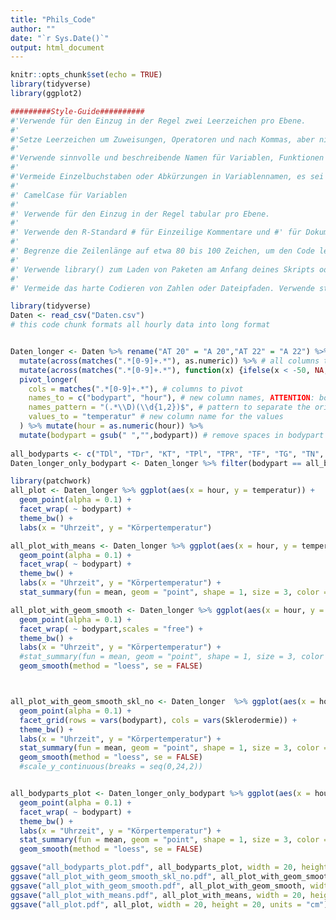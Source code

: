 ```yaml
---
title: "Phils_Code"
author: ""
date: "`r Sys.Date()`"
output: html_document
---
```


```r
knitr::opts_chunk$set(echo = TRUE)
library(tidyverse)
library(ggplot2)
```

```r
#########Style-Guide##########
#'Verwende für den Einzug in der Regel zwei Leerzeichen pro Ebene.
#'
#'Setze Leerzeichen um Zuweisungen, Operatoren und nach Kommas, aber nicht vor.
#'
#'Verwende sinnvolle und beschreibende Namen für Variablen, Funktionen und Objekte.
#'
#'Vermeide Einzelbuchstaben oder Abkürzungen in Variablennamen, es sei denn, sie sind allgemein verständlich.
#'
#' CamelCase für Variablen 
#' 
#' Verwende für den Einzug in der Regel tabular pro Ebene.
#' 
#' Verwende den R-Standard # für Einzeilige Kommentare und #' für Dokumentationskommentare.
#' 
#' Begrenze die Zeilenlänge auf etwa 80 bis 100 Zeichen, um den Code lesbar zu halten. Verwende Zeilenumbrüche, um lange Zeilen aufzuteilen.
#' 
#' Verwende library() zum Laden von Paketen am Anfang deines Skripts oder deiner Funktion.
#' 
#' Vermeide das harte Codieren von Zahlen oder Dateipfaden. Verwende stattdessen Variablen oder Konstanten.
```

```r
library(tidyverse)
Daten <- read_csv("Daten.csv")
# this code chunk formats all hourly data into long format


Daten_longer <- Daten %>% rename("AT 20" = "A 20","AT 22" = "A 22") %>% rename("Notizen" = ...163)%>% 
  mutate(across(matches(".*[0-9]+.*"), as.numeric)) %>% # all columns to numeric
  mutate(across(matches(".*[0-9]+.*"), function(x) {ifelse(x < -50, NA, x)})) %>% # all negative values to NA
  pivot_longer(
    cols = matches(".*[0-9]+.*"), # columns to pivot
    names_to = c("bodypart", "hour"), # new column names, ATTENTION: bodypart contains things like clothing etc.
    names_pattern = "(.*\\D)(\\d{1,2})$", # pattern to separate the original column names
    values_to = "temperatur" # new column name for the values
  ) %>% mutate(hour = as.numeric(hour)) %>%
  mutate(bodypart = gsub(" ","",bodypart)) # remove spaces in bodypart
  
all_bodyparts <- c("TDl", "TDr", "KT", "TPl", "TPR", "TF", "TG", "TN", "TZ")
Daten_longer_only_bodypart <- Daten_longer %>% filter(bodypart == all_bodyparts) # only bodypart
```


```r
library(patchwork)
all_plot <- Daten_longer %>% ggplot(aes(x = hour, y = temperatur)) +
  geom_point(alpha = 0.1) +
  facet_wrap( ~ bodypart) +
  theme_bw() +
  labs(x = "Uhrzeit", y = "Körpertemperatur")

all_plot_with_means <- Daten_longer %>% ggplot(aes(x = hour, y = temperatur)) +
  geom_point(alpha = 0.1) +
  facet_wrap( ~ bodypart) +
  theme_bw() +
  labs(x = "Uhrzeit", y = "Körpertemperatur") +
  stat_summary(fun = mean, geom = "point", shape = 1, size = 3, color = "red")

all_plot_with_geom_smooth <- Daten_longer %>% ggplot(aes(x = hour, y = temperatur,group = bodypart)) +
  geom_point(alpha = 0.1) +
  facet_wrap( ~ bodypart,scales = "free") +
  theme_bw() +
  labs(x = "Uhrzeit", y = "Körpertemperatur") +
  #stat_summary(fun = mean, geom = "point", shape = 1, size = 3, color = "red") +
  geom_smooth(method = "loess", se = FALSE)



all_plot_with_geom_smooth_skl_no <- Daten_longer  %>% ggplot(aes(x = hour, y = temperatur)) +
  geom_point(alpha = 0.1) +
  facet_grid(rows = vars(bodypart), cols = vars(Sklerodermie)) +
  theme_bw() +
  labs(x = "Uhrzeit", y = "Körpertemperatur") +
  stat_summary(fun = mean, geom = "point", shape = 1, size = 3, color = "red") +
  geom_smooth(method = "loess", se = FALSE) 
  #scale_y_continuous(breaks = seq(0,24,2))


all_bodyparts_plot <- Daten_longer_only_bodypart %>% ggplot(aes(x = hour, y = temperatur)) +
  geom_point(alpha = 0.1) +
  facet_wrap( ~ bodypart) +
  theme_bw() +
  labs(x = "Uhrzeit", y = "Körpertemperatur") +
  stat_summary(fun = mean, geom = "point", shape = 1, size = 3, color = "red") +
  geom_smooth(method = "loess", se = FALSE) 

ggsave("all_bodyparts_plot.pdf", all_bodyparts_plot, width = 20, height = 20, units = "cm")
ggsave("all_plot_with_geom_smooth_skl_no.pdf", all_plot_with_geom_smooth_skl_no, width = 20, height = 20, units = "cm")
ggsave("all_plot_with_geom_smooth.pdf", all_plot_with_geom_smooth, width = 20, height = 20, units = "cm")
ggsave("all_plot_with_means.pdf", all_plot_with_means, width = 20, height = 20, units = "cm")
ggsave("all_plot.pdf", all_plot, width = 20, height = 20, units = "cm")
```




